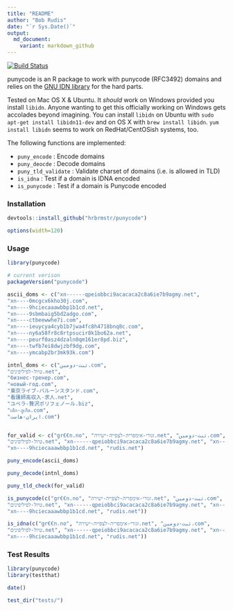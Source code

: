 ```yaml
---
title: "README"
author: "Bob Rudis"
date: "`r Sys.Date()`"
output:
  md_document:
    variant: markdown_github
---
```

[![Build Status](https://travis-ci.org/hrbrmstr/punycode.svg)](https://travis-ci.org/hrbrmstr/punycode)

punycode is an R package to work with punycode (RFC3492) domains and relies on the [GNU IDN library](http://www.gnu.org/software/libidn/) for the hard parts.

Tested on Mac OS X & Ubuntu. It _should_ work on Windows provided you install `libidn`. Anyone wanting
to get this officially working on Windows gets accolades beyond imagining. You can install `libidn` on Ubuntu with `sudo apt-get install libidn11-dev` and on OS X with `brew install libidn`. `yum install libidn` seems to work on RedHat/CentOSish systems, too.

The following functions are implemented:

- `puny_encode` : Encode domains
- `puny_deocde` : Decode domains
- `puny_tld_validate` : Validate charset of domains (i.e. is allowed in TLD)
- `is_idna` : Test if a domain is IDNA encoded
- `is_punycode` : Test if a domain is Punycode encoded

### Installation

```r
devtools::install_github("hrbrmstr/punycode")
```

```r
options(width=120)
```

### Usage

```r
library(punycode)

# current verison
packageVersion("punycode")

ascii_doms <- c("xn------qpeiobbci9acacaca2c8a6ie7b9agmy.net",
"xn----0mcgcx6kho30j.com",
"xn----9hciecaaawbbp1b1cd.net",
"xn----9sbmbaig5bd2adgo.com",
"xn----ctbeewwhe7i.com",
"xn----ieuycya4cyb1b7jwa4fc8h4718bnq8c.com",
"xn----ny6a58fr8c8rtpsucir8k1bo62a.net",
"xn----peurf0asz4dzaln0qm161er8pd.biz",
"xn----twfb7ei8dwjzbf9dg.com",
"xn----ymcabp2br3mk93k.com")

intnl_doms <- c("ثبت-دومین.com",
"טיול-לפיליפינים.net",
"бизнес-тренер.com",
"новый-год.com",
"東京ライブ-バルーンスタンド.com",
"看護師高収入-求人.net",
"ユベラ-贅沢ポリフェノール.biz",
"เด็ก-ภูเก็ต.com",
"ایران-هاست.com")


for_valid <- c("gr€€n.no", "זגורי-אימפריה-לצפייה-ישירה.net", "ثبت-دومین.com",
"טיול-לפיליפינים.net", "xn------qpeiobbci9acacaca2c8a6ie7b9agmy.net", "xn----0mcgcx6kho30j.com",
"xn----9hciecaaawbbp1b1cd.net", "rudis.net")

puny_encode(ascii_doms)

puny_decode(intnl_doms)

puny_tld_check(for_valid)

is_punycode(c("gr€€n.no", "זגורי-אימפריה-לצפייה-ישירה.net", "ثبت-دومین.com",
"טיול-לפיליפינים.net", "xn------qpeiobbci9acacaca2c8a6ie7b9agmy.net", "xn----0mcgcx6kho30j.com",
"xn----9hciecaaawbbp1b1cd.net", "rudis.net"))

is_idna(c("gr€€n.no", "זגורי-אימפריה-לצפייה-ישירה.net", "ثبت-دومین.com",
"טיול-לפיליפינים.net", "xn------qpeiobbci9acacaca2c8a6ie7b9agmy.net", "xn----0mcgcx6kho30j.com",
"xn----9hciecaaawbbp1b1cd.net", "rudis.net"))

```

### Test Results

```r
library(punycode)
library(testthat)

date()

test_dir("tests/")
```

